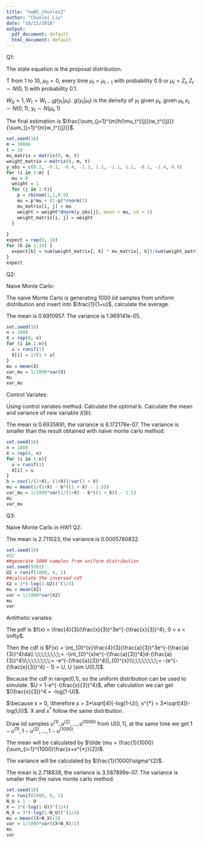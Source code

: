 ```yaml
---
title: "hw05_chunlei2"
author: "Chunlei Liu"
date: "10/15/2018"
output:
  pdf_document: default
  html_document: default
---
```


Q1:

The state equation is the proposal distribution. 

T from 1 to 10, $\mu_0 = 0$, every time $\mu_{t} = \mu_{t-1}$ with probability 0.9 or $\mu_{t} = Z_t, Z_t \sim N(0, 1)$ with probability 0.1. 

$W_0 = 1, W_t = W_{t-1}g(y_t|\mu_t)$. $g(y_t|\mu_t)$ is the density of $y_t$ given $\mu_t$, given $\mu_t, \varepsilon_t \sim N(0, 1)$, $y_t \sim N(\mu_t, 1)$

The final estimation is $\frac{\sum_{j=1}^{m}h(\mu_t^{(j)})w_t^{(j)}}{\sum_{j=1}^{m}w_t^{(j)}}$.
```r
set.seed(10)
m = 10000
t = 10
mu_matrix = matrix(0, m, t)
weight_matrix = matrix(0, m, t)
y_obs = c(0.2, -0.1, -0.4, -1.3, 1.1, -1.1, 1.1, -0.1, -2.4, 0.9)
for (i in 1:m) {
  mu = 0
  weight = 1
  for (j in 1:t){
    p = rbinom(1,1,0.9)
    mu = p*mu + (1-p)*rnorm(1)
    mu_matrix[i, j] = mu
    weight = weight*dnorm(y_obs[j], mean = mu, sd = 1)
    weight_matrix[i, j] = weight
  }
  
}
expect = rep(0, 10)
for (k in 1:10) {
  expect[k] = sum(weight_matrix[, k] * mu_matrix[, k])/sum(weight_matrix[, k])
}
expect

```




Q2:

Naive Monte Carlo:

The naive Monte Carlo is generating 1000 iid samples from uniform distribution and insert into $\frac{1}{1+u}$, calculate the average.

The mean is 0.6910957. The variance is 1.969141e-05.
```r
set.seed(10)
n = 1000
X = rep(0, n)
for (i in 1:n){
  u = runif(1)
  X[i] = 1/(1 + u)
}
mu = mean(X)
var_mu = 1/1000*var(X)
mu
var_mu
```


Control Variates:

Using control variates method. Calculate the optimal b. Calculate the mean and variance of new variable $X(b)$.

The mean is 0.6935891, the variance is 6.172178e-07. The variance is smaller than the result obtained with naive monte carlo method.
```r
set.seed(10)
n = 1000
X = rep(0, n)
for (i in 1:n){
  u = runif(1)
  X[i] = u
}
b = cov(1/(1+X), (1+X))/var(1 + X)
mu = mean(1/(1+X) - b*((1 + X) - 1.5))
var_mu = 1/1000*var(1/(1+X) - b*((1 + X)) - 1.5)
mu
var_mu
```



Q3:

Naive Monte Carlo in HW1 Q2:

The mean is 2.711023, the variance is 0.0005780832.
```r
set.seed(10)
#Q2
##generate 1000 samples from uniform distribution
set.seed(9301)
U2 = runif(1000, 0, 1)
##calculate the inversed cdf
X2 = 3*(-log(1-U2))^(1/4)
mu = mean(X2)
var = 1/1000*var(X2)
mu
var
```


Antithetic variates:

The pdf is $f(x) = \frac{4}{3}(\frac{x}{3})^3e^{-(\frac{x}{3})^4}, 0 < x < \infty$.

Then the cdf is $F(x) = \int_{0}^{x}\frac{4}{3}(\frac{a}{3})^3e^{-(\frac{a}{3})^4}da\\ \;\;\;\;\;\;\;\;= -\int_{0}^{x}e^{-(\frac{a}{3})^4}d-(\frac{a}{3})^4\\\;\;\;\;\;\;\;\;= -e^{-(\frac{a}{3})^4}|_{0}^{x}\\\;\;\;\;\;\;\;\;= -(e^{-(\frac{x}{3})^4} - 1) = U, U \sim U[0,1]$.

Because the cdf in range(0,1), so the uniform distribution can be used to simulate.
$U = 1-e^{-(\frac{x}{3})^4}$, after calculation we can get $(\frac{x}{3})^4 = -log(1-U)$. 

$\because x > 0, \therefore x = 3*\sqrt[4]{-log(1-U)}, x^{*} = 3*\sqrt[4]{-log(U)}$. X and $x^{*}$ follow the same distribution. 

Draw iid samples $u^{(1)}, u^{(2)}, ..., u^{(1000)}$ from $U[0,1]$, at the same time we get $1-u^{(1)}, 1-u^{(2)}, ..., 1-u^{(1000)}$.

The mean will be calculated by $\tilde \mu = \frac{1}{1000}(\sum_{i=1}^{1000}\frac{x+x^{*}}{2})$.

The variance will be calculated by $\frac{1}{1000}\sigma^{2}$.

The mean is 2.718838, the variance is 3.587899e-07. The variance is smaller than the naive monte carlo method.
```r
set.seed(10)
U = runif(1000, 0, 1)
N_U = 1 - U
X = 3*(-log(1-U))^(1/4)
N_X = 3*(-log(1-N_U))^(1/4)
mu = mean((X+N_X)/2)
var = 1/1000*var((X+N_X)/2)
mu
var
```

